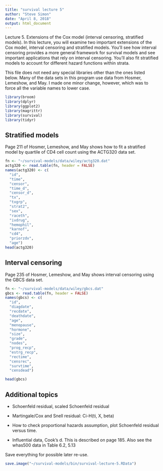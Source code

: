 ```yaml
---
title: "survival lecture 5"
author: "Steve Simon"
date: "April 8, 2018"
output: html_document
---
```


Lecture 5. Extensions of the Cox model (interval censoring, stratified models). In this lecture, you will examine two important extensions of the Cox model, interval censoring and stratified models. You’ll see how interval censoring provides a more general framework for survival models and see important applications that rely on interval censoring. You’ll also fit stratified models to account for different hazard functions within strata.

This file does not need any special libraries other than the ones listed below. Many of the data sets in this program use data from Hosmer, Lemeshow, and May. I made one minor change, however, which was to force all the variable names to lower case.

```r
library(broom)
library(dplyr)
library(ggplot2)
library(magrittr)
library(survival)
library(tidyr)
```

## Stratified models

Page 211 of Hosmer, Lemeshow, and May shows how to fit a stratified model by quartile of CD4 cell count using the ACTG320 data set.

```r
fn <- "~/survival-models/data/wiley/actg320.dat" 
actg320 <- read.table(fn, header = FALSE) 
names(actg320) <- c(
  "id",
  "time", 
  "censor",
  "time_d",
  "censor_d",
  "tx",
  "txgrp",
  "strat2",
  "sex",
  "raceth",
  "ivdrug",
  "hemophil",
  "karnof",
  "cd4",
  "priorzdv",
  "age")
head(actg320)
```

## Interval censoring

Page 235 of Hosmer, Lemeshow, and May shows interval censoring using the GBCS data set.

```r
fn <- "~/survival-models/data/wiley/gbcs.dat" 
gbcs <- read.table(fn, header = FALSE) 
names(gbcs) <- c(
  "id",
  "diagdate",
  "recdate",
  "deathdate",
  "age",
  "menopause",
  "hormone",
  "size",
  "grade",
  "nodes",
  "prog_recp",
  "estrg_recp",
  "rectime",
  "censrec",
  "survtime",
  "censdead")

head(gbcs)
```

## Additional topics

* Schoenfeld residual, scaled Schoenfeld residual

* Martingale/Cox and Snell residual: Ci-H(ti, X, beta)

* How to check proportional hazards assumption, plot Schoenfeld residual versus time.

* Influential data, Cook's d. This is described on page 185. Also see the whas500 data in Table 6.2, 5.13

Save everything for possible later re-use.

```r
save.image("~/survival-models/bin/survival-lecture-5.RData")
```